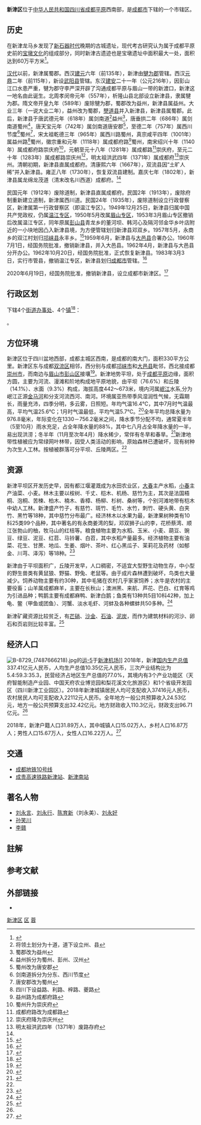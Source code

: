 {{About|[[中华人民共和国|中华人民共和国]][[四川省|四川省]][[成都市|成都市]]下辖的一个区|[[日本|日本]][[新潟县|新潟县]]的一个舊有城市|新津市}}
{{redirect|新津}}
{{Infobox China County
| county =新津区
| Photo = 新津观音寺照片.JPG
| Photoname=[[新津观音寺|新津观音寺]]
| state =四川省
| map =
| map size =
| mapofstate=
| Pinyin =
| Belong =[[四川省|四川省]][[成都市|成都市]]
| Types=[[市辖区|市辖区]]
| admincode =510118
| founded =
| seat =
| officerTitle=
| officer =
| division =
| town=
| township=
| subdistrict=
| dialect= [[岷江话|岷江话]]（[[四川话|四川话]]）
| post code=
| phone code =028
| coordinate =
| area =330平方公里
| area land =
| area water =
| census yr =
| pop =
| density =
| GDP =
|time_zone       = 
|areacode        = 
|postcode        = 
|carlicense      = 川A
| web =
| web_title = 
}}
'''新津区'''位于[[中华人民共和国|中华人民共和国]][[四川省|四川省]][[成都平原|成都平原]]西南部，是[[成都市|成都市]]下辖的一个市辖区。

==历史==
在新津龙马乡发现了[[新石器时代|新石器时代]]晚期的古城遗址，现代考古研究认为属于成都平原史前的[[宝墩文化|宝墩文化]]的组成部分，同时新津古遗迹也是宝墩遗址中面积最大一处，面积达到60万平方米<ref name="bd">{{cite journal |author1=何锟宇 |title=宝墩遗址:成都平原史前大型聚落考古新进展 |journal=中国文化遗产 |date=2015 |issue=06 |pages=26页-31页 |issn=1672-7819}}</ref>。

[[汉代|汉代]]以前，新津属蜀郡。西汉[[建元_(西汉)|建元]]六年（前135年），新津由[[犍为郡|犍为郡]]管辖。西汉[[元鼎|元鼎]]二年（前115年），新设[[武阳县|武阳县]]管辖。东汉[[建安_(东汉)|建安]]二十一年（公元216年），因彭山江口水患严重，犍为郡守李严深开辟了沟通成都平原与眉山一带的新渡口，新津这一地名由此诞生。北周孝闵帝元年（557年），析隆山县北部设立新津县，隶属犍为郡。隋文帝开皇九年（589年）废除犍为郡，蜀郡改为益州，新津县属益州。大业三年（一说大业二年），益州改为蜀郡，[[僰道县|僰道县]]并入新津县，新津县属蜀郡。此后，新津县于唐武德元年（618年）属剑南道<ref group="註">将领土划分为十道，道下设立州、县</ref>益州<ref group="註">蜀郡改为益州</ref>，唐垂拱二年（686年）属剑南道蜀州<ref group="註">益州拆分为蜀州、彭州、汉州</ref>，唐天宝元年（742年）属剑南道唐安郡<ref group="註">蜀州改为唐安郡</ref>，至德二年（757年）属西川节度<ref group="註">剑南道拆分为分东、西川节度</ref>蜀州<ref group="註">唐安郡改为蜀州</ref>，宋太祖乾德三年（965年）属西川路蜀州，真宗咸平四年（1001年）属益州路<ref group="註">四川下设益路、利路、梓路、夔路</ref>蜀州，徽宗重和元年（1118年）属成都府路<ref group="註">益州路为成都府路</ref>蜀州，南宋绍兴十年（1140年）属成都府路崇庆府<ref group="註">蜀州升为崇庆府</ref>，元朝至元十八年（1281年）属成都路<ref group="註">成都府路改为成都路</ref>崇庆府，至元二十年（1283年）属成都路崇庆州<ref group="註">崇庆府降为崇庆州</ref>，明太祖洪武四年（1371年）属成都府<ref group="註">明太祖洪武四年（1371年）废路存府</ref>崇庆州。清朝初期，新津县直属成都府。清康熙六年（1667年），双流县因“土旷人稀”并入新津县。雍正八年（1730年），恢复双流县建制。嘉庆七年（1802年），新津县属龙绵龙茂道（清末改名川西道）成都府。<ref name=xzqh></ref>

民国元年（1912年）废除道制，新津县直属成都府。民国2年（1913年），废除府制重新建立道制，新津属西川道。民国24年（1935年），废除道制设立行政督察区，新津属第一行政督察区（即温江专区）。1949年12月25日，新津县归属中国共产党政权，仍属[[温江专区|温江专区]]，1950年5月改属[[眉山专区|眉山专区]]，1953年3月眉山专区撤销后改属温江专区，同年原属[[彭山县|彭山县]]青龙乡的董河坝、韩河心及隔河邻金华乡叶店附近的一小块地因凸入新津县境，为方便管辖划归新津县邓双乡。1957年5月，永商乡的双江村划归[[邛崃县|邛崃县]]永丰乡。<ref name=qh>{{Cite web|url=http://202.61.89.158:81/importBook/portal/content/info?id=15970cdf3d3a488d98381ce6dea6d4df|title=第二篇建置沿革第二章区划|accessdate=2020-06-19}}</ref>1959年6月，新津县与[[大邑县|大邑县]]合署办公。1960年7月1日，经国务院批准，撤销新津县，并入大邑县。1962年4月，新津县与大邑县分开办公。1962年10月20日，经国务院批准，正式恢复新津县。1983年3月3日，实行市管县，撤销温江专区，新津县划归[[成都市|成都市]]管辖。<ref name=xzqh>{{Cite web|url=http://202.61.89.158:81/importBook/portal/content/info?id=15970cdf3d3a488d98381ce6dea6d4df|title=第二篇建置沿革第一章县的建置沿革|accessdate=2020-06-19}}</ref>

2020年6月19日，经国务院批准，撤销新津县，设立成都市新津区。<ref>{{Cite web|url=http://www.sc.gov.cn/zcwj/xxgk/NewT.aspx?i=20200619110347-482361-00-000|title=四川省人民政府关于同意撤销新津县设立成都市新津区的批复|accessdate=2020-06-19|archive-date=2021-04-08|archive-url=https://web.archive.org/web/20210408073211/http://www.sc.gov.cn/zcwj/xxgk/NewT.aspx?i=20200619110347-482361-00-000|dead-url=yes}}</ref>

== 行政区划 ==
{{PAGENAMEBASE}}下辖4个[[街道办事处|街道办事处]]、4个[[行政建制镇|镇]]<ref>{{PRC admin/ref sgc|51/01/18}}</ref>：

{{PRC admin/children|51/01/18}}。

==方位环境==
新津区位于四川盆地西部，成都主城区西南，是成都的南大门，面积330平方公里。新津区东与成都[[双流区|双流区]]相邻，西分别与成都[[邛崃市|邛崃市]]和[[大邑县|大邑县]]毗邻，西北接成都[[崇州市|崇州市]]，而南边与[[眉山市|眉山市]][[彭山区|彭山区]]接壤<ref name="成都年鉴">{{cite book |author1=成都市地方志编纂委员会 |title=成都年鉴2019 |date=2019-12 |publisher=成都年鉴社 |location=成都 |issn=1004-9959 |url=http://www.chengduyearbook.com |access-date=2021-12-22 |archive-date=2020-06-25 |archive-url=https://web.archive.org/web/20200625063149/http://www.chengduyearbook.com/ |dead-url=no }}</ref>{{rp|539}}。新津地势平坦，处于[[成都平原|成都平原]]边缘，面积方圆，主要为河流、漫滩和阶地构成地平原地貌，由平坝（76.6%）和丘陵（14.1%）、水面（9.3%）构成，海拔高度442～673米，境内河属[[岷江|岷江]]水系,分为岷江正源[[金马河|金马河]]和分支河流西河、南河。环境属亚热带季风湿润性气候，无霜期长，雨量充沛，四季分明，多云雾，日照短。年均气温16.4℃，其中7月时气温最高，平均气温25.6℃；1月时气温最低，平均气温5.7℃。<ref name="xjxrmzf">{{cite web |title=新津地理环境 |url=http://www.xinjin.gov.cn/xjxrmzf/c125930/2020-01/13/content_70bcbf9b741948bcaddd7e3a5cefbf60.shtml |website=新津区政府官网 |accessdate=2020-06-20 |date=2018-07-11 }}{{Dead link}}</ref>全年平均总降水量为976.8毫米，年际变化在1330－756.2毫米之间，降水季节分配不均，通常夏半年（5至10月）雨水充足，占全年降水量的88%，其中七八月占全年降水量的一半，易出现洪涝；冬半年（11月至次年4月）降水稀少，常伴有冬旱和春旱。<ref>{{Cite web|url=http://202.61.89.158:81/importBook/portal/content/info?id=15970cdf3d3a488d98381ce6dea6d4df|title=第二章气候第二节降水|accessdate=2020-06-19}}</ref>新津地带性植被应为常绿网叶林带，因受人类活动的影响，原始森林已遭破坏，现有树种为次生人工林。按植被群落可分平坝、丘陵两区。<ref name=zw></ref>

{{Weather box
|metric first=y
|single line=y 
|collapsed = 
|location = 新津（1981−2010）
|Jan high C = 9.6
|Feb high C = 12.1
|Mar high C = 16.6
|Apr high C = 22.2
|May high C = 26.9
|Jun high C = 28.4
|Jul high C = 30.0
|Aug high C = 29.8
|Sep high C = 26.0
|Oct high C = 21.0
|Nov high C = 16.5
|Dec high C = 10.9
|Jan mean C = 6.1
|Feb mean C = 8.3
|Mar mean C = 12.0
|Apr mean C = 17.0
|May mean C = 21.6
|Jun mean C = 24.0
|Jul mean C = 25.6
|Aug mean C = 25.1
|Sep mean C = 22.0
|Oct mean C = 17.5
|Nov mean C = 12.8
|Dec mean C = 7.5
|year mean C = 
|Jan low C = 3.4
|Feb low C = 5.6
|Mar low C = 8.7
|Apr low C = 13.3
|May low C = 17.7
|Jun low C = 20.9
|Jul low C = 22.4
|Aug low C = 21.9
|Sep low C = 19.3
|Oct low C = 15.2
|Nov low C = 10.4
|Dec low C = 7.5
|Jan record high C = 18.1 |Jan record low C = -3.7
|Feb record high C = 23.4 |Feb record low C = -2.2
|Mar record high C = 31.3 |Mar record low C = -1.3
|Apr record high C = 33.0 |Apr record low C = 4.8
|May record high C = 35.5 |May record low C = 7.5
|Jun record high C = 35.4 |Jun record low C = 14.9
|Jul record high C = 36.6 |Jul record low C = 17.0
|Aug record high C = 37.2 |Aug record low C = 16.6
|Sep record high C = 36.0 |Sep record low C = 12.2
|Oct record high C = 30.0 |Oct record low C = 4.2
|Nov record high C = 25.8 |Nov record low C = -0.3
|Dec record high C = 18.6 |Dec record low C = -4.3
|year high C=  |year low C= 
|year high F = |year low F =
|precipitation colour = green
|Jan precipitation mm = 9.8
|Feb precipitation mm = 13.9
|Mar precipitation mm = 24.0
|Apr precipitation mm = 49.7
|May precipitation mm = 77.9
|Jun precipitation mm = 129.3
|Jul precipitation mm = 238.7
|Aug precipitation mm = 222.1
|Sep precipitation mm = 127.1
|Oct precipitation mm = 37.0
|Nov precipitation mm = 15.4
|Dec precipitation mm = 6.5
|Jan humidity = 85
|Feb humidity = 83
|Mar humidity = 80
|Apr humidity = 79
|May humidity = 76
|Jun humidity = 81
|Jul humidity = 85
|Aug humidity = 86
|Sep humidity = 85
|Oct humidity = 85
|Nov humidity = 84
|Dec humidity = 85
| source 1 = 中国气象局公共气象服务中心<ref name=IBST>{{cite web
| url = http://data.cma.cn/data/weatherBk.html
| script-title = zh:中国地面气候标准值月值（1981-2010）
| publisher = 中国气象局公共气象服务中心
| language = zh-hans
| accessdate = 2018-10-20
| archive-date = 2018-09-05
| archive-url = https://web.archive.org/web/20180905194950/http://data.cma.cn/data/weatherBk.html
| dead-url = no
}}</ref>
}}

==资源==
新津平坝区开发历史早，因有都江堰灌溉成为水田农业区，[[大春|大春]]主产水稻，[[小春|小春]]主产油菜、小麦。林木主要以桉树、千丈、桤木、机杨、慈竹为主，其次是法国梧桐、泡桐、苦楝、柏木、楠木、香樟、杨柳、杉树、桑树等，个别河滩地带有桤木中幼人工林。新津盛产竹子，有慈竹、斑竹、毛竹、水竹，刺竹、硬头黄、白夹竹、黑竹等18种，其中慈竹分布最广。经济林木以水果为最，新津果树种类有10科25类99个品种，其中著名的有永商姜湾的梨，邓双狮子山的李，花桥蔡湾、顺江张勃山的柚，牧马山的红桔等。粮食植物主要为水稻、玉米、小麦、葫豆、豌豆、绿豆、泥豆、红苕、马铃薯、白苕，其中水稻产量最多。经济植物主要有油菜、花生、甘蔗、地瓜、生姜、烟叶、茶叶、红心黑瓜子、茉莉花及药材（如郁金、川芎、泽泻）等18种。<ref name=zw>{{Cite web|url=http://202.61.89.158:81/importBook/portal/content/info?id=15970cdf3d3a488d98381ce6dea6d4df|title=第五章自然资源第一节植物|accessdate=2020-06-20}}</ref>

新津由于平坝面积广，丘陵开发早，人口稠密，不适宜大型野生动物生存，中小型的野生兽类有黄鼠狼、野猫、野兔、老鼠等。由于成片森林遭到破坏，鸟类也大量减少。饲养动物主要有约30种，其中毛猪在农村几乎家家饲养；水牛是农村的主要役畜；山羊属成都麻羊，主要在长秋山；澳洲黑、来航、芦花、巴白、红育等鸡为引进品种；鸭鹅主要有成都麻鸭、新津白鹅；鱼类有13种共5目10科42种，加上龟、鳖（甲鱼或团鱼）、河蟹、淡水毛虾、河蚌及各种螺蚌共50多种。<ref>{{Cite web|url=http://202.61.89.158:81/importBook/portal/content/info?id=15970cdf3d3a488d98381ce6dea6d4df|title=第五章自然资源第二节动物|accessdate=2020-06-20}}</ref>

新津矿藏资源比较贫乏，有[[芒硝|芒硝]]、[[沙金|沙金]]、[[石油|石油]]、[[泥炭|泥炭]]，而作为建筑材料的河沙、卵石和页岩则比较丰富。<ref>{{Cite web|url=http://202.61.89.158:81/importBook/portal/content/info?id=15970cdf3d3a488d98381ce6dea6d4df|title=第五章自然资源第三节矿物|accessdate=2020-06-20}}</ref>

==经济人口==
[[File:B-8729_(7487666218).jpg|thumb]]的[[运-5|运-5]]于[[新津机场|新津机场]]]]
2018年，新津[[国内生产总值|国内生产总值]]337.41亿元人民币，人均生产总值10.35亿元人民币，三次产业结构比为5.4:59.3:35.3，民营经济占地区生产总值的77.0%，其境内有3个产业功能区（天府智能制造产业园、中国天府农业博览园和梨花溪文化旅游区）和1个省级开发园区（四川新津工业园区）。2018年新津城镇居民人均可支配收入37416元人民币，农村居民人均可支配收入22112元人民币。全年地方一般公共预算收入24.53亿元，地方一般公共预算支出32.42亿元。地方财政收入110.3亿元，财政支出96.71亿元。<ref name="成都年鉴"/>{{rp|540}}

2018年，新津户籍人口31.89万人，其中城镇人口15.02万人，乡村人口16.87万人；男性人口15.67万人，女性人口16.22万人。<ref>{{Cite web|url=http://www.ahmhxc.com/d/file/2019-08-17/923f19d87d9f830c70d8bac800f5ff0e.pdf|title=2018年新津县国民经济和社会发展统计公报|accessdate=2020-06-20|archive-date=2020-06-21|archive-url=https://web.archive.org/web/20200621155837/http://www.ahmhxc.com/d/file/2019-08-17/923f19d87d9f830c70d8bac800f5ff0e.pdf|dead-url=no}}</ref>

==交通==
*[[成都地铁10号线|成都地铁10号线]]
*[[成贵高速铁路|成贵高速铁路]][[新津站|新津站]]、[[新津南站|新津南站]]

== 著名人物 ==
* [[刘永言|刘永言]]、[[刘永行|刘永行]]、[[陈育新|陈育新]]（刘永美）、[[刘永好|刘永好]]
* [[孙笑川|孙笑川]]
* [[李赣|李赣]]

== 註解 ==
{{reflist|group="註"|45em}}

== 参考文献 ==
{{reflist|45em}}

== 外部链接 ==
* {{Official website|http://www.xinjin.gov.cn/|name=成都市新津区人民政府门户网站}}

{{新津县行政区划}}
{{成都市行政区划}}
{{四川行政区划}}

[[Category:新津区|]]
[[Category:成都区县市|区]]
[[Category:四川市辖区|蓉]]